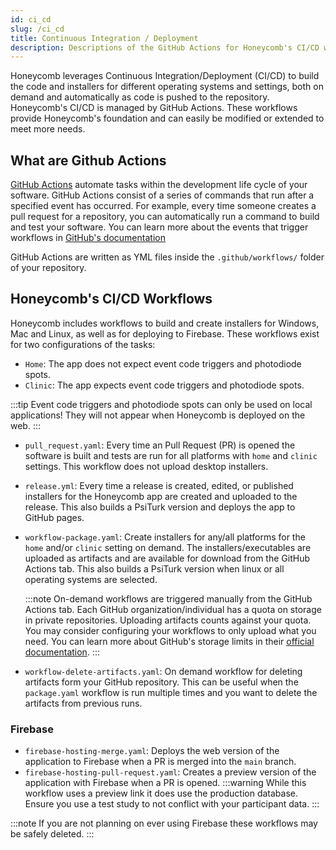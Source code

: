 ```yaml
---
id: ci_cd
slug: /ci_cd
title: Continuous Integration / Deployment
description: Descriptions of the GitHub Actions for Honeycomb's CI/CD workflows
---
```


Honeycomb leverages Continuous Integration/Deployment (CI/CD) to build the code and installers for different operating systems and settings, both on demand and automatically as code is pushed to the repository. Honeycomb's CI/CD is managed by GitHub Actions. These workflows provide Honeycomb's foundation and can easily be modified or extended to meet more needs.

## What are Github Actions

[GitHub Actions](https://docs.github.com/en/actions) automate tasks within the development life cycle of your software. GitHub Actions consist of a series of commands that run after a specified event has occurred. For example, every time someone creates a pull request for a repository, you can automatically run a command to build and test your software. You can learn more about the events that trigger workflows in [GitHub's documentation](https://docs.github.com/en/actions/reference/events-that-trigger-workflows)

GitHub Actions are written as YML files inside the `.github/workflows/` folder of your repository.

## Honeycomb's CI/CD Workflows

Honeycomb includes workflows to build and create installers for Windows, Mac and Linux, as well as for deploying to Firebase. These workflows exist for two configurations of the tasks:

- `Home`: The app does not expect event code triggers and photodiode spots.
- `Clinic`: The app expects event code triggers and photodiode spots.

:::tip
Event code triggers and photodiode spots can only be used on local applications! They will not appear when Honeycomb is deployed on the web.
:::

- `pull_request.yaml`: Every time an Pull Request (PR) is opened the software is built and tests are run for all platforms with `home` and `clinic` settings. This workflow does not upload desktop installers.
- `release.yml`: Every time a release is created, edited, or published installers for the Honeycomb app are created and uploaded to the release. This also builds a PsiTurk version and deploys the app to GitHub pages.
- `workflow-package.yaml`: Create installers for any/all platforms for the `home` and/or `clinic` setting on demand. The installers/executables are uploaded as artifacts and are available for download from the GitHub Actions tab. This also builds a PsiTurk version when linux or all operating systems are selected.

  :::note
  On-demand workflows are triggered manually from the GitHub Actions tab. Each GitHub organization/individual has a quota on storage in private repositories. Uploading artifacts counts against your quota. You may consider configuring your workflows to only upload what you need. You can learn more about GitHub's storage limits in their [official documentation](https://docs.github.com/en/billing/managing-billing-for-github-actions/about-billing-for-github-actions#about-billing-for-github-actions).
  :::

- `workflow-delete-artifacts.yaml`: On demand workflow for deleting artifacts form your GitHub repository. This can be useful when the `package.yaml` workflow is run multiple times and you want to delete the artifacts from previous runs.

### Firebase

- `firebase-hosting-merge.yaml`: Deploys the web version of the application to Firebase when a PR is merged into the `main` branch.
- `firebase-hosting-pull-request.yaml`: Creates a preview version of the application with Firebase when a PR is opened.
  :::warning
  While this workflow uses a preview link it does use the production database. Ensure you use a test study to not conflict with your participant data.
  :::

:::note
If you are not planning on ever using Firebase these workflows may be safely deleted.
:::
